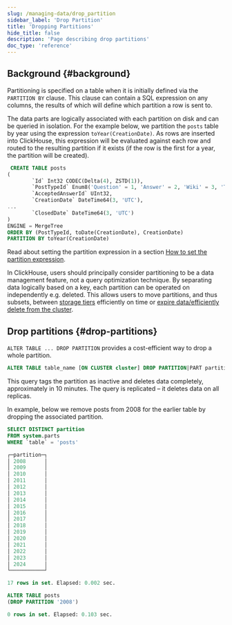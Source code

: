 ```yaml
---
slug: /managing-data/drop_partition
sidebar_label: 'Drop Partition'
title: 'Dropping Partitions'
hide_title: false
description: 'Page describing drop partitions'
doc_type: 'reference'
---
```


## Background {#background}

Partitioning is specified on a table when it is initially defined via the `PARTITION BY` clause. This clause can contain a SQL expression on any columns, the results of which will define which partition a row is sent to.

The data parts are logically associated with each partition on disk and can be queried in isolation. For the example below, we partition the `posts` table by year using the expression `toYear(CreationDate)`. As rows are inserted into ClickHouse, this expression will be evaluated against each row and routed to the resulting partition if it exists (if the row is the first for a year, the partition will be created).

```sql
 CREATE TABLE posts
(
        `Id` Int32 CODEC(Delta(4), ZSTD(1)),
        `PostTypeId` Enum8('Question' = 1, 'Answer' = 2, 'Wiki' = 3, 'TagWikiExcerpt' = 4, 'TagWiki' = 5, 'ModeratorNomination' = 6, 'WikiPlaceholder' = 7, 'PrivilegeWiki' = 8),
        `AcceptedAnswerId` UInt32,
        `CreationDate` DateTime64(3, 'UTC'),
...
        `ClosedDate` DateTime64(3, 'UTC')
)
ENGINE = MergeTree
ORDER BY (PostTypeId, toDate(CreationDate), CreationDate)
PARTITION BY toYear(CreationDate)
```

Read about setting the partition expression in a section [How to set the partition expression](/sql-reference/statements/alter/partition/#how-to-set-partition-expression).

In ClickHouse, users should principally consider partitioning to be a data management feature, not a query optimization technique. By separating data logically based on a key, each partition can be operated on independently e.g. deleted. This allows users to move partitions, and thus subsets, between [storage tiers](/integrations/s3#storage-tiers) efficiently on time or [expire data/efficiently delete from the cluster](/sql-reference/statements/alter/partition).

## Drop partitions {#drop-partitions}

`ALTER TABLE ... DROP PARTITION` provides a cost-efficient way to drop a whole partition.

``` sql
ALTER TABLE table_name [ON CLUSTER cluster] DROP PARTITION|PART partition_expr
```

This query tags the partition as inactive and deletes data completely, approximately in 10 minutes. The query is replicated – it deletes data on all replicas.

In example, below we remove posts from 2008 for the earlier table by dropping the associated partition.

```sql
SELECT DISTINCT partition
FROM system.parts
WHERE `table` = 'posts'

┌─partition─┐
│ 2008      │
│ 2009      │
│ 2010      │
│ 2011      │
│ 2012      │
│ 2013      │
│ 2014      │
│ 2015      │
│ 2016      │
│ 2017      │
│ 2018      │
│ 2019      │
│ 2020      │
│ 2021      │
│ 2022      │
│ 2023      │
│ 2024      │
└───────────┘

17 rows in set. Elapsed: 0.002 sec.

ALTER TABLE posts
(DROP PARTITION '2008')

0 rows in set. Elapsed: 0.103 sec.
```
